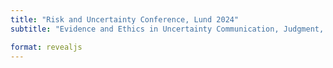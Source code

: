```yaml
---
title: "Risk and Uncertainty Conference, Lund 2024"
subtitle: "Evidence and Ethics in Uncertainty Communication, Judgment, and Decision-Making"

format: revealjs
---
```


